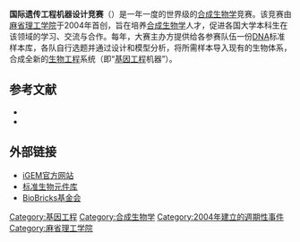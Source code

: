 {{lowercase}}
{{infobox recurring event
|image         = 
|date          = 10月31日至11月4日 (2019),
|frequency     = 每年
|location      = [[美国|美国]][[马萨诸塞州|马萨诸塞州]][[波士顿|波士顿]]<br/>及世界各地的其他比赛项目
|first         = 2003
|last          = 2019
|website       = {{URL|http://www.igem.org}}
}}
'''国际遗传工程机器设计竞赛'''（{{lang-en|'''International Genetically Engineered Machine Competition, iGEM'''}}）是一年一度的世界级的[[合成生物学|合成生物学]]竞赛。该竞赛由[[麻省理工学院|麻省理工学院]]于2004年首创，旨在培养[[合成生物学|合成生物学]]人才，促进各国大学本科生在该领域的学习、交流与合作。每年，大赛主办方提供给各参赛队伍一份[[DNA|DNA]]标准样本库，各队自行选题并通过设计和模型分析，将所需样本导入现有的生物体系，合成全新的[[生物工程|生物工程]]系统（即“[[基因工程|基因工程]]机器”）。

==参考文献==
{{Reflist}}
*{{cite web |url=http://www.nytimes.com/2010/02/14/magazine/14Biology-t.html |title=Do-It-Yourself Genetic Engineering |publisher=New York Times |date=2010-02-14 |accessdate=2010-05-04 |archive-date=2010-02-19 |archive-url=https://web.archive.org/web/20100219092225/http://www.nytimes.com/2010/02/14/magazine/14Biology-t.html |dead-url=no }}
*{{cite web |url=http://www.newyorker.com/reporting/2009/09/28/090928fa_fact_specter |title=A Life of Its Own: Where will synthetic biology lead us? |publisher=New Yorker |date=2009-09-28 |accessdate=2010-05-04 |archive-date=2010-08-10 |archive-url=https://web.archive.org/web/20100810152943/http://www.newyorker.com/reporting/2009/09/28/090928fa_fact_specter |dead-url=no }}

==外部链接==
*[http://igem.org/ iGEM官方网站]{{Wayback|url=http://igem.org/ |date=20080827213552 }}
*[http://partsregistry.org 标准生物元件库]{{Wayback|url=http://partsregistry.org/ |date=20170408112552 }}
*[http://www.biobricks.org/ BioBricks基金会]{{Wayback|url=http://www.biobricks.org/ |date=20100413121938 }}

[[Category:基因工程|Category:基因工程]]
[[Category:合成生物学|Category:合成生物学]]
[[Category:2004年建立的週期性事件|Category:2004年建立的週期性事件]]
[[Category:麻省理工学院|Category:麻省理工学院]]